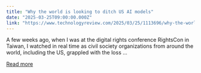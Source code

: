 ```yaml
---
title: "Why the world is looking to ditch US AI models"
date: "2025-03-25T09:00:00.000Z"
link: "https://www.technologyreview.com/2025/03/25/1113696/why-the-world-is-looking-to-ditch-us-ai-models/"
---
```


A few weeks ago, when I was at the digital rights conference RightsCon in Taiwan, I watched in real time as civil society organizations from around the world, including the US, grappled with the loss ...

[Read more](https://www.technologyreview.com/2025/03/25/1113696/why-the-world-is-looking-to-ditch-us-ai-models/)
